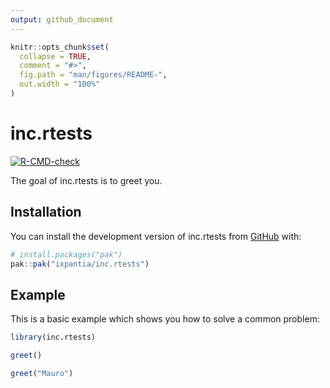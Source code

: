 ```yaml
---
output: github_document
---
```


<!-- README.md is generated from README.Rmd. Please edit that file -->

```r
knitr::opts_chunk$set(
  collapse = TRUE,
  comment = "#>",
  fig.path = "man/figures/README-",
  out.width = "100%"
)
```

# inc.rtests

<!-- badges: start -->
[![R-CMD-check](https://github.com/ixpantia/inc.rtests/actions/workflows/R-CMD-check.yaml/badge.svg)](https://github.com/ixpantia/inc.rtests/actions/workflows/R-CMD-check.yaml)
<!-- badges: end -->

The goal of inc.rtests is to greet you.

## Installation

You can install the development version of inc.rtests from [GitHub](https://github.com/) with:

``` r
# install.packages("pak")
pak::pak("ixpantia/inc.rtests")
```

## Example

This is a basic example which shows you how to solve a common problem:

```r
library(inc.rtests)

greet()

greet("Mauro")
```
